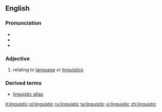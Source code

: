==English==

===Pronunciation===
*{{IPA|/lɪŋˈɡwɪstɪk/}}
*{{SAMPA|/lIN"gwIstIk/}}
*{{audio|en-us-linguistic.ogg|Audio (US)}}

===Adjective===
#relating to [[language]] or [[linguistics]]

===Derived terms===
*[[linguistic atlas]]

[[it:linguistic]]
[[pl:linguistic]]
[[ru:linguistic]]
[[ta:linguistic]]
[[vi:linguistic]]
[[zh:linguistic]]